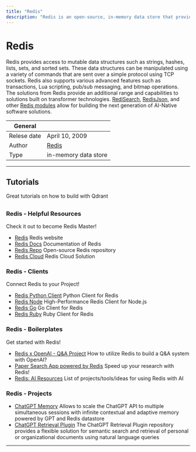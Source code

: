```yaml
---
title: "Redis"
description: "Redis is an open-source, in-memory data store that provides access to mutable data structures via a set of commands. It is also a real-time data platform that functions as a blazing fast vector database, ML feature store, and data serving layer across a variety of workloads. Redis offers high performance and scalability, making it a popular choice for use in web applications and other use cases that require fast data access."
---
```


# Redis

Redis provides access to mutable data structures such as strings, hashes, lists, sets, and sorted sets.
These data structures can be manipulated using a variety of commands that are sent over a simple protocol
using TCP sockets. Redis also supports various advanced features such as transactions, Lua scripting, pub/sub
messaging, and bitmap operations.  
The solutions from Redis provide an additional range and capabilities to solutions built on transformer
technologies. [RediSearch](https://github.com/RediSearch/RediSearch), [RedisJson](https://github.com/RedisJSON/RedisJSON),
and other [Redis modules](https://redis.io/resources/modules/) allow for building the next generation of AI-Native software
solutions.

| General     |                            |
| ----------- | -------------------------- |
| Relese date | April 10, 2009             |
| Author      | [Redis](https://redis.io/) |
| Type        | in-memory data store       |

---

## Tutorials

Great tutorials on how to build with Qdrant

## <TechTutorials/>

### Redis - Helpful Resources

Check it out to become Redis Master!

- [Redis](https://redis.io/) Redis website
- [Redis Docs](https://redis.io/docs/) Documentation of Redis
- [Redis Repo](https://github.com/redis/redis) Open-source Redis repository
- [Redis Cloud](https://redis.com/redis-enterprise-cloud/overview/) Redis Cloud Solution

### Redis - Clients

Connect Redis to your Project!

- [Redis Python Client](https://redis.io/) Python Client for Redis
- [Redis Node](https://redis.io/docs/) High-Performance Redis Client for Node.js
- [Redis Go](https://github.com/redis/redis) Go Client for Redis
- [Redis Ruby](https://redis.com/redis-enterprise-cloud/overview/) Ruby Client for Redis

### Redis - Boilerplates

Get started with Redis!

- [Redis x OpenAI - Q&A Project](https://github.com/RedisVentures/redis-openai-qna) How to utilize Redis to build a Q&A system with OpenAI?
- [Paper Search App powered by Redis](https://github.com/RedisVentures/redis-arXiv-search) Speed up your research with Redis!
- [Redis: AI Resources](https://github.com/RedisVentures/redis-ai-resources) List of projects/tools/ideas for using Redis with AI

### Redis - Projects

- [ChatGPT Memory](https://github.com/continuum-llms/chatgpt-memory) Allows to scale the ChatGPT API to multiple simultaneous sessions with infinite contextual and adaptive memory powered by GPT and Redis datastore
- [ChatGPT Retrieval Plugin](https://github.com/openai/chatgpt-retrieval-plugin) The ChatGPT Retrieval Plugin repository provides a flexible solution for semantic search and retrieval of personal or organizational documents using natural language queries

---
